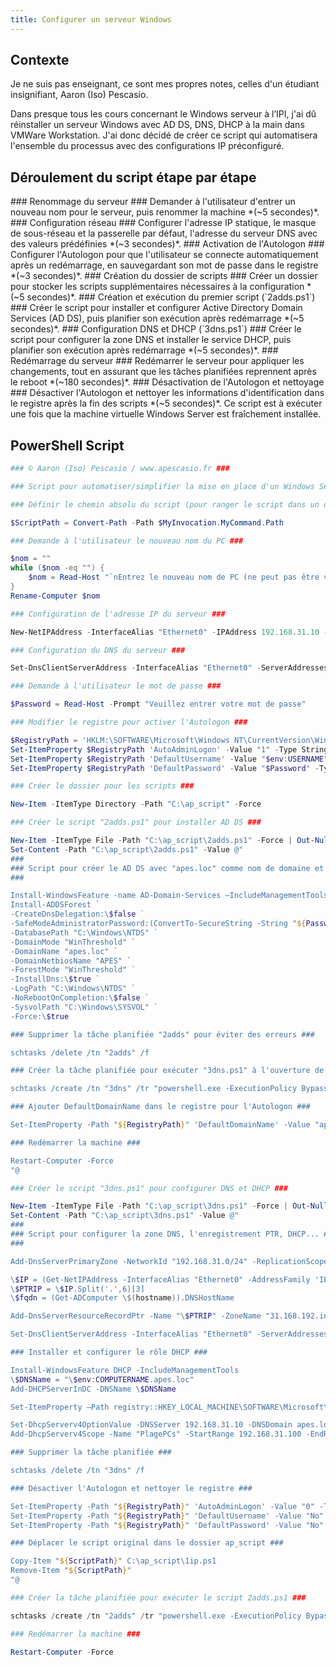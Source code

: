 ```yaml
---
title: Configurer un serveur Windows
---
```


## Contexte

Je ne suis pas enseignant, ce sont mes propres notes, celles d'un étudiant insignifiant, Aaron (Iso) Pescasio.

Dans presque tous les cours concernant le Windows serveur à l’IPI, j'ai dû réinstaller un serveur Windows avec AD DS, DNS, DHCP à la main dans VMWare Workstation. J'ai donc décidé de créer ce script qui automatisera l'ensemble du processus avec des configurations IP préconfiguré.

## Déroulement du script étape par étape

<DynamicCallout>
<Steps>
<Step>
### Renommage du serveur ###
Demander à l'utilisateur d'entrer un nouveau nom pour le serveur, puis renommer la machine *(~5 secondes)*.
</Step>

<Step>
### Configuration réseau ###
Configurer l'adresse IP statique, le masque de sous-réseau et la passerelle par défaut, l'adresse du serveur DNS avec des valeurs prédéfinies *(~3 secondes)*.
</Step>

<Step>
### Activation de l'Autologon ###
Configurer l'Autologon pour que l'utilisateur se connecte automatiquement après un redémarrage, en sauvegardant son mot de passe dans le registre *(~3 secondes)*.
</Step>

<Step>
### Création du dossier de scripts ###
Créer un dossier pour stocker les scripts supplémentaires nécessaires à la configuration *(~5 secondes)*.
</Step>

<Step>
### Création et exécution du premier script (`2adds.ps1`) ###
Créer le script pour installer et configurer Active Directory Domain Services (AD DS), puis planifier son exécution après redémarrage *(~5 secondes)*.
</Step>

<Step>
### Configuration DNS et DHCP (`3dns.ps1`) ###
Créer le script pour configurer la zone DNS et installer le service DHCP, puis planifier son exécution après redémarrage *(~5 secondes)*.
</Step>

<Step>
### Redémarrage du serveur ###
Redémarrer le serveur pour appliquer les changements, tout en assurant que les tâches planifiées reprennent après le reboot *(~180 secondes)*.
</Step>

<Step>
### Désactivation de l'Autologon et nettoyage ###
Désactiver l'Autologon et nettoyer les informations d'identification dans le registre après la fin des scripts *(~5 secondes)*.
</Step>
</Steps>
</DynamicCallout>

<Callout type="warn">
Ce script est à exécuter une fois que la machine virtuelle Windows Server est fraîchement installée.
</Callout>

## PowerShell Script
```ps1 {title="config-wserver.ps1"}
### © Aaron (Iso) Pescasio / www.apescasio.fr ###

### Script pour automatiser/simplifier la mise en place d'un Windows Serveur avec AD DS, DNS, DHCP préconfiguré ###

### Définir le chemin absolu du script (pour ranger le script dans un dossier à la fin) ###

$ScriptPath = Convert-Path -Path $MyInvocation.MyCommand.Path

### Demande à l'utilisateur le nouveau nom du PC ###

$nom = ""
while ($nom -eq "") {
    $nom = Read-Host "`nEntrez le nouveau nom de PC (ne peut pas être vide)"
}
Rename-Computer $nom

### Configuration de l'adresse IP du serveur ###

New-NetIPAddress -InterfaceAlias "Ethernet0" -IPAddress 192.168.31.10 -PrefixLength 24 -DefaultGateway 192.168.31.254 | Out-Null

### Configuration du DNS du serveur ###

Set-DnsClientServerAddress -InterfaceAlias "Ethernet0" -ServerAddresses 192.168.31.10 | Out-Null

### Demande à l'utilisateur le mot de passe ###

$Password = Read-Host -Prompt "Veuillez entrer votre mot de passe"

### Modifier le registre pour activer l'Autologon ###

$RegistryPath = 'HKLM:\SOFTWARE\Microsoft\Windows NT\CurrentVersion\Winlogon'
Set-ItemProperty $RegistryPath 'AutoAdminLogon' -Value "1" -Type String
Set-ItemProperty $RegistryPath 'DefaultUsername' -Value "$env:USERNAME" -Type String
Set-ItemProperty $RegistryPath 'DefaultPassword' -Value "$Password" -Type String

### Créer le dossier pour les scripts ###

New-Item -ItemType Directory -Path "C:\ap_script" -Force

### Créer le script "2adds.ps1" pour installer AD DS ###

New-Item -ItemType File -Path "C:\ap_script\2adds.ps1" -Force | Out-Null
Set-Content -Path "C:\ap_script\2adds.ps1" -Value @"
###
### Script pour créer le AD DS avec "apes.loc" comme nom de domaine et "APES" comme nom NETBIOS ###
###

Install-WindowsFeature -name AD-Domain-Services –IncludeManagementTools
Install-ADDSForest `
-CreateDnsDelegation:\$false `
-SafeModeAdministratorPassword:(ConvertTo-SecureString -String "${Password}" -AsPlainText -Force) `
-DatabasePath "C:\Windows\NTDS" `
-DomainMode "WinThreshold" `
-DomainName "apes.loc" `
-DomainNetbiosName "APES" `
-ForestMode "WinThreshold" `
-InstallDns:\$true `
-LogPath "C:\Windows\NTDS" `
-NoRebootOnCompletion:\$false `
-SysvolPath "C:\Windows\SYSVOL" `
-Force:\$true

### Supprimer la tâche planifiée "2adds" pour éviter des erreurs ###

schtasks /delete /tn "2adds" /f

### Créer la tâche planifiée pour exécuter "3dns.ps1" à l'ouverture de session ###

schtasks /create /tn "3dns" /tr "powershell.exe -ExecutionPolicy Bypass -File C:\ap_script\3dns.ps1" /rl highest /sc onlogon

### Ajouter DefaultDomainName dans le registre pour l'Autologon ###

Set-ItemProperty -Path "${RegistryPath}" 'DefaultDomainName' -Value "apes.loc" -Type String

### Redémarrer la machine ###

Restart-Computer -Force
"@

### Créer le script "3dns.ps1" pour configurer DNS et DHCP ###

New-Item -ItemType File -Path "C:\ap_script\3dns.ps1" -Force | Out-Null
Set-Content -Path "C:\ap_script\3dns.ps1" -Value @"
###
### Script pour configurer la zone DNS, l'enregistrement PTR, DHCP... ###
###

Add-DnsServerPrimaryZone -NetworkId "192.168.31.0/24" -ReplicationScope 'Domain'

\$IP = (Get-NetIPAddress -InterfaceAlias "Ethernet0" -AddressFamily 'IPv4').IPV4Address
\$PTRIP = \$IP.Split('.',6)[3]
\$fqdn = (Get-ADComputer \$(hostname)).DNSHostName

Add-DnsServerResourceRecordPtr -Name "\$PTRIP" -ZoneName "31.168.192.in-addr.arpa" -PtrDomainName "\$fqdn"

Set-DnsClientServerAddress -InterfaceAlias "Ethernet0" -ServerAddresses 192.168.31.10, 127.0.0.1

### Installer et configurer le rôle DHCP ###

Install-WindowsFeature DHCP -IncludeManagementTools
\$DNSName = "\$env:COMPUTERNAME.apes.loc"
Add-DHCPServerInDC -DNSName \$DNSName

Set-ItemProperty –Path registry::HKEY_LOCAL_MACHINE\SOFTWARE\Microsoft\ServerManager\Roles\12 –Name ConfigurationState –Value 2

Set-DhcpServerv4OptionValue -DNSServer 192.168.31.10 -DNSDomain apes.loc -Router 192.168.31.254
Add-DhcpServerv4Scope -Name "PlagePCs" -StartRange 192.168.31.100 -EndRange 192.168.31.200 -SubnetMask 255.255.255.0 -Description "Plage DHCP des ordinateurs du domaine APES"

### Supprimer la tâche planifiée ###

schtasks /delete /tn "3dns" /f

### Désactiver l'Autologon et nettoyer le registre ###

Set-ItemProperty -Path "${RegistryPath}" 'AutoAdminLogon' -Value "0" -Type String
Set-ItemProperty -Path "${RegistryPath}" 'DefaultUsername' -Value "No" -Type String
Set-ItemProperty -Path "${RegistryPath}" 'DefaultPassword' -Value "No" -Type String

### Déplacer le script original dans le dossier ap_script ###

Copy-Item "${ScriptPath}" C:\ap_script\1ip.ps1
Remove-Item "${ScriptPath}"
"@

### Créer la tâche planifiée pour exécuter le script 2adds.ps1 ###

schtasks /create /tn "2adds" /tr "powershell.exe -ExecutionPolicy Bypass -File C:\ap_script\2adds.ps1" /rl highest /sc onlogon

### Redémarrer la machine ###

Restart-Computer -Force

```